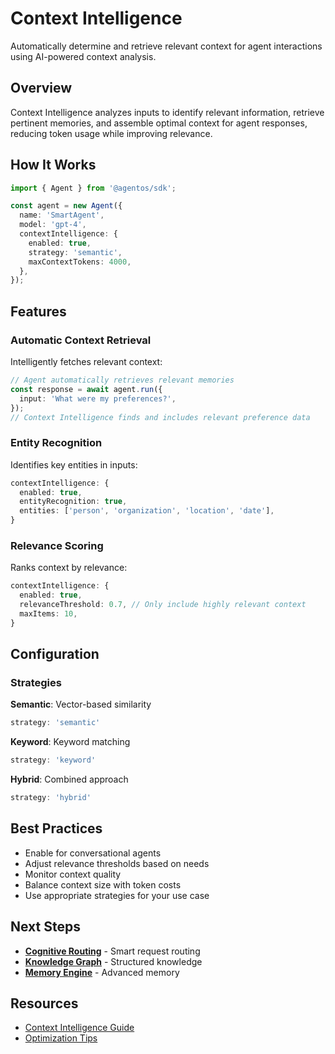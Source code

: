 # Context Intelligence

Automatically determine and retrieve relevant context for agent interactions using AI-powered context analysis.

## Overview

Context Intelligence analyzes inputs to identify relevant information, retrieve pertinent memories, and assemble optimal context for agent responses, reducing token usage while improving relevance.

## How It Works

```typescript
import { Agent } from '@agentos/sdk';

const agent = new Agent({
  name: 'SmartAgent',
  model: 'gpt-4',
  contextIntelligence: {
    enabled: true,
    strategy: 'semantic',
    maxContextTokens: 4000,
  },
});
```

## Features

### Automatic Context Retrieval

Intelligently fetches relevant context:

```typescript
// Agent automatically retrieves relevant memories
const response = await agent.run({
  input: 'What were my preferences?',
});
// Context Intelligence finds and includes relevant preference data
```

### Entity Recognition

Identifies key entities in inputs:

```typescript
contextIntelligence: {
  enabled: true,
  entityRecognition: true,
  entities: ['person', 'organization', 'location', 'date'],
}
```

### Relevance Scoring

Ranks context by relevance:

```typescript
contextIntelligence: {
  enabled: true,
  relevanceThreshold: 0.7, // Only include highly relevant context
  maxItems: 10,
}
```

## Configuration

### Strategies

**Semantic**: Vector-based similarity
```typescript
strategy: 'semantic'
```

**Keyword**: Keyword matching
```typescript
strategy: 'keyword'
```

**Hybrid**: Combined approach
```typescript
strategy: 'hybrid'
```

## Best Practices

- Enable for conversational agents
- Adjust relevance thresholds based on needs
- Monitor context quality
- Balance context size with token costs
- Use appropriate strategies for your use case

## Next Steps

- **[Cognitive Routing](/docs/platform/cognitive-routing)** - Smart request routing
- **[Knowledge Graph](/docs/platform/knowledge-graph)** - Structured knowledge
- **[Memory Engine](/docs/platform/memory-engine)** - Advanced memory

## Resources

- [Context Intelligence Guide](https://agentos.dev/context-intelligence)
- [Optimization Tips](https://agentos.dev/context-optimization)
